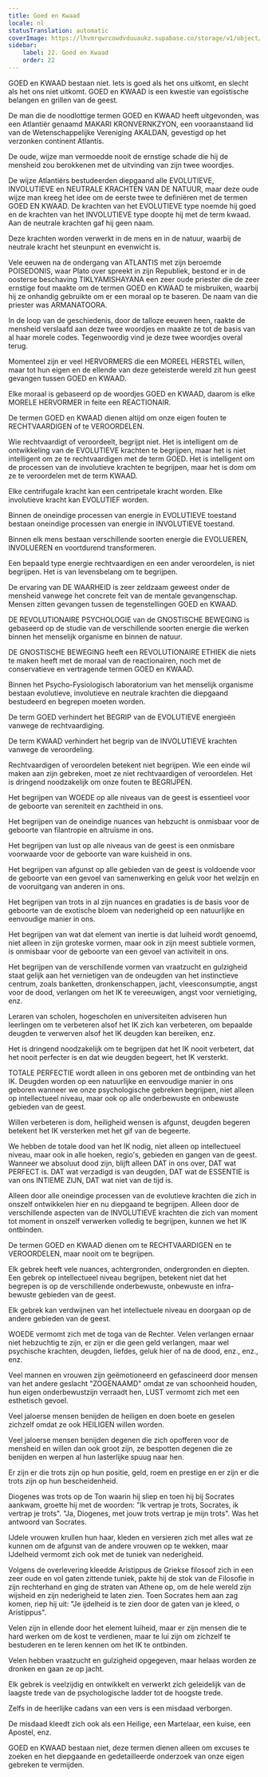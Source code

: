 ```yaml
---
title: Goed en Kwaad
locale: nl
statusTranslation: automatic
coverImage: https://lhvmrqwrcowdvduuaukz.supabase.co/storage/v1/object/public/strapi-uploads/small_cover-educacion-fundamental.webp-2d51a7828a2b1309555be27f7e2a61a0.webp
sidebar:
    label: 22. Goed en Kwaad
    order: 22
---
```

GOED en KWAAD bestaan niet. Iets is goed als het ons uitkomt, en slecht als het ons niet uitkomt. GOED en KWAAD is een kwestie van egoïstische belangen en grillen van de geest.

De man die de noodlottige termen GOED en KWAAD heeft uitgevonden, was een Atlantiër genaamd MAKARI KRONVERNKZYON, een vooraanstaand lid van de Wetenschappelijke Vereniging AKALDAN, gevestigd op het verzonken continent Atlantis.

De oude, wijze man vermoedde nooit de ernstige schade die hij de mensheid zou berokkenen met de uitvinding van zijn twee woordjes.

De wijze Atlantiërs bestudeerden diepgaand alle EVOLUTIEVE, INVOLUTIEVE en NEUTRALE KRACHTEN VAN DE NATUUR, maar deze oude wijze man kreeg het idee om de eerste twee te definiëren met de termen GOED EN KWAAD. De krachten van het EVOLUTIEVE type noemde hij goed en de krachten van het INVOLUTIEVE type doopte hij met de term kwaad. Aan de neutrale krachten gaf hij geen naam.

Deze krachten worden verwerkt in de mens en in de natuur, waarbij de neutrale kracht het steunpunt en evenwicht is.

Vele eeuwen na de ondergang van ATLANTIS met zijn beroemde POISEDONIS, waar Plato over spreekt in zijn Republiek, bestond er in de oosterse beschaving TIKLYAMISHAYANA een zeer oude priester die de zeer ernstige fout maakte om de termen GOED en KWAAD te misbruiken, waarbij hij ze onhandig gebruikte om er een moraal op te baseren. De naam van die priester was ARMANATOORA.

In de loop van de geschiedenis, door de talloze eeuwen heen, raakte de mensheid verslaafd aan deze twee woordjes en maakte ze tot de basis van al haar morele codes. Tegenwoordig vind je deze twee woordjes overal terug.

Momenteel zijn er veel HERVORMERS die een MOREEL HERSTEL willen, maar tot hun eigen en de ellende van deze geteisterde wereld zit hun geest gevangen tussen GOED en KWAAD.

Elke moraal is gebaseerd op de woordjes GOED en KWAAD, daarom is elke MORELE HERVORMER in feite een REACTIONAIR.

De termen GOED en KWAAD dienen altijd om onze eigen fouten te RECHTVAARDIGEN of te VEROORDELEN.

Wie rechtvaardigt of veroordeelt, begrijpt niet. Het is intelligent om de ontwikkeling van de EVOLUTIEVE krachten te begrijpen, maar het is niet intelligent om ze te rechtvaardigen met de term GOED. Het is intelligent om de processen van de involutieve krachten te begrijpen, maar het is dom om ze te veroordelen met de term KWAAD.

Elke centrifugale kracht kan een centripetale kracht worden. Elke involutieve kracht kan EVOLUTIEF worden.

Binnen de oneindige processen van energie in EVOLUTIEVE toestand bestaan oneindige processen van energie in INVOLUTIEVE toestand.

Binnen elk mens bestaan verschillende soorten energie die EVOLUEREN, INVOLUEREN en voortdurend transformeren.

Een bepaald type energie rechtvaardigen en een ander veroordelen, is niet begrijpen. Het is van levensbelang om te begrijpen.

De ervaring van DE WAARHEID is zeer zeldzaam geweest onder de mensheid vanwege het concrete feit van de mentale gevangenschap. Mensen zitten gevangen tussen de tegenstellingen GOED en KWAAD.

DE REVOLUTIONAIRE PSYCHOLOGIE van de GNOSTISCHE BEWEGING is gebaseerd op de studie van de verschillende soorten energie die werken binnen het menselijk organisme en binnen de natuur.

DE GNOSTISCHE BEWEGING heeft een REVOLUTIONAIRE ETHIEK die niets te maken heeft met de moraal van de reactionairen, noch met de conservatieve en vertragende termen GOED en KWAAD.

Binnen het Psycho-Fysiologisch laboratorium van het menselijk organisme bestaan evolutieve, involutieve en neutrale krachten die diepgaand bestudeerd en begrepen moeten worden.

De term GOED verhindert het BEGRIP van de EVOLUTIEVE energieën vanwege de rechtvaardiging.

De term KWAAD verhindert het begrip van de INVOLUTIEVE krachten vanwege de veroordeling.

Rechtvaardigen of veroordelen betekent niet begrijpen. Wie een einde wil maken aan zijn gebreken, moet ze niet rechtvaardigen of veroordelen. Het is dringend noodzakelijk om onze fouten te BEGRIJPEN.

Het begrijpen van WOEDE op alle niveaus van de geest is essentieel voor de geboorte van sereniteit en zachtheid in ons.

Het begrijpen van de oneindige nuances van hebzucht is onmisbaar voor de geboorte van filantropie en altruïsme in ons.

Het begrijpen van lust op alle niveaus van de geest is een onmisbare voorwaarde voor de geboorte van ware kuisheid in ons.

Het begrijpen van afgunst op alle gebieden van de geest is voldoende voor de geboorte van een gevoel van samenwerking en geluk voor het welzijn en de vooruitgang van anderen in ons.

Het begrijpen van trots in al zijn nuances en gradaties is de basis voor de geboorte van de exotische bloem van nederigheid op een natuurlijke en eenvoudige manier in ons.

Het begrijpen van wat dat element van inertie is dat luiheid wordt genoemd, niet alleen in zijn groteske vormen, maar ook in zijn meest subtiele vormen, is onmisbaar voor de geboorte van een gevoel van activiteit in ons.

Het begrijpen van de verschillende vormen van vraatzucht en gulzigheid staat gelijk aan het vernietigen van de ondeugden van het instinctieve centrum, zoals banketten, dronkenschappen, jacht, vleesconsumptie, angst voor de dood, verlangen om het IK te vereeuwigen, angst voor vernietiging, enz.

Leraren van scholen, hogescholen en universiteiten adviseren hun leerlingen om te verbeteren alsof het IK zich kan verbeteren, om bepaalde deugden te verwerven alsof het IK deugden kan bereiken, enz.

Het is dringend noodzakelijk om te begrijpen dat het IK nooit verbetert, dat het nooit perfecter is en dat wie deugden begeert, het IK versterkt.

TOTALE PERFECTIE wordt alleen in ons geboren met de ontbinding van het IK. Deugden worden op een natuurlijke en eenvoudige manier in ons geboren wanneer we onze psychologische gebreken begrijpen, niet alleen op intellectueel niveau, maar ook op alle onderbewuste en onbewuste gebieden van de geest.

Willen verbeteren is dom, heiligheid wensen is afgunst, deugden begeren betekent het IK versterken met het gif van de begeerte.

We hebben de totale dood van het IK nodig, niet alleen op intellectueel niveau, maar ook in alle hoeken, regio's, gebieden en gangen van de geest. Wanneer we absoluut dood zijn, blijft alleen DAT in ons over, DAT wat PERFECT is. DAT wat verzadigd is van deugden, DAT wat de ESSENTIE is van ons INTIEME ZIJN, DAT wat niet van de tijd is.

Alleen door alle oneindige processen van de evolutieve krachten die zich in onszelf ontwikkelen hier en nu diepgaand te begrijpen. Alleen door de verschillende aspecten van de INVOLUTIEVE krachten die zich van moment tot moment in onszelf verwerken volledig te begrijpen, kunnen we het IK ontbinden.

De termen GOED en KWAAD dienen om te RECHTVAARDIGEN en te VEROORDELEN, maar nooit om te begrijpen.

Elk gebrek heeft vele nuances, achtergronden, ondergronden en diepten. Een gebrek op intellectueel niveau begrijpen, betekent niet dat het begrepen is op de verschillende onderbewuste, onbewuste en infra-bewuste gebieden van de geest.

Elk gebrek kan verdwijnen van het intellectuele niveau en doorgaan op de andere gebieden van de geest.

WOEDE vermomt zich met de toga van de Rechter. Velen verlangen ernaar niet hebzuchtig te zijn, er zijn er die geen geld verlangen, maar wel psychische krachten, deugden, liefdes, geluk hier of na de dood, enz., enz., enz.

Veel mannen en vrouwen zijn geëmotioneerd en gefascineerd door mensen van het andere geslacht "ZOGENAAMD" omdat ze van schoonheid houden, hun eigen onderbewustzijn verraadt hen, LUST vermomt zich met een esthetisch gevoel.

Veel jaloerse mensen benijden de heiligen en doen boete en geselen zichzelf omdat ze ook HEILIGEN willen worden.

Veel jaloerse mensen benijden degenen die zich opofferen voor de mensheid en willen dan ook groot zijn, ze bespotten degenen die ze benijden en werpen al hun lasterlijke spuug naar hen.

Er zijn er die trots zijn op hun positie, geld, roem en prestige en er zijn er die trots zijn op hun bescheidenheid.

Diogenes was trots op de Ton waarin hij sliep en toen hij bij Socrates aankwam, groette hij met de woorden: "Ik vertrap je trots, Socrates, ik vertrap je trots". "Ja, Diogenes, met jouw trots vertrap je mijn trots". Was het antwoord van Socrates.

IJdele vrouwen krullen hun haar, kleden en versieren zich met alles wat ze kunnen om de afgunst van de andere vrouwen op te wekken, maar IJdelheid vermomt zich ook met de tuniek van nederigheid.

Volgens de overlevering kleedde Aristippus de Griekse filosoof zich in een zeer oude en vol gaten zittende tuniek, pakte hij de stok van de Filosofie in zijn rechterhand en ging de straten van Athene op, om de hele wereld zijn wijsheid en zijn nederigheid te laten zien. Toen Socrates hem aan zag komen, riep hij uit: "Je ijdelheid is te zien door de gaten van je kleed, o Aristippus".

Velen zijn in ellende door het element luiheid, maar er zijn mensen die te hard werken om de kost te verdienen, maar te lui zijn om zichzelf te bestuderen en te leren kennen om het IK te ontbinden.

Velen hebben vraatzucht en gulzigheid opgegeven, maar helaas worden ze dronken en gaan ze op jacht.

Elk gebrek is veelzijdig en ontwikkelt en verwerkt zich geleidelijk van de laagste trede van de psychologische ladder tot de hoogste trede.

Zelfs in de heerlijke cadans van een vers is een misdaad verborgen.

De misdaad kleedt zich ook als een Heilige, een Martelaar, een kuise, een Apostel, enz.

GOED en KWAAD bestaan niet, deze termen dienen alleen om excuses te zoeken en het diepgaande en gedetailleerde onderzoek van onze eigen gebreken te vermijden.

